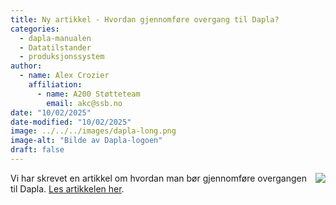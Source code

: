 ```yaml
---
title: Ny artikkel - Hvordan gjennomføre overgang til Dapla?
categories:
  - dapla-manualen
  - Datatilstander
  - produksjonssystem
author:
  - name: Alex Crozier
    affiliation: 
      - name: A200 Støtteteam
        email: akc@ssb.no
date: "10/02/2025"
date-modified: "10/02/2025"
image: ../../../images/dapla-long.png
image-alt: "Bilde av Dapla-logoen"
draft: false
---
```


![](../../../images/dapla-lab-datadoc-service.png){style="max-width: 40%; float: right;" fig-alt="Dapla logo"}
Vi har skrevet en artikkel om hvordan man bør gjennomføre overgangen til Dapla. [Les artikkelen her](../../../statistikkere/dapla-overgang.qmd).